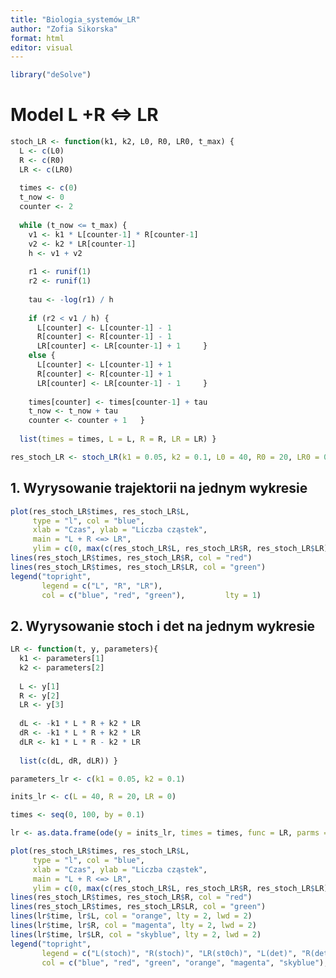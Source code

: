 ---
title: "Biologia_systemów_LR"
author: "Zofia Sikorska"
format: html
editor: visual
---

```{r}
library("deSolve")
```

# Model L +R \<=\> LR

```{r}
stoch_LR <- function(k1, k2, L0, R0, LR0, t_max) {   
  L <- c(L0)   
  R <- c(R0)   
  LR <- c(LR0)   
  
  times <- c(0)   
  t_now <- 0   
  counter <- 2      
  
  while (t_now <= t_max) {     
    v1 <- k1 * L[counter-1] * R[counter-1]
    v2 <- k2 * LR[counter-1]             
    h <- v1 + v2     
    
    r1 <- runif(1)     
    r2 <- runif(1)     
    
    tau <- -log(r1) / h          
    
    if (r2 < v1 / h) {       
      L[counter] <- L[counter-1] - 1       
      R[counter] <- R[counter-1] - 1       
      LR[counter] <- LR[counter-1] + 1     }      
    else {       
      L[counter] <- L[counter-1] + 1       
      R[counter] <- R[counter-1] + 1       
      LR[counter] <- LR[counter-1] - 1     }      
    
    times[counter] <- times[counter-1] + tau     
    t_now <- t_now + tau     
    counter <- counter + 1   }      
  
  list(times = times, L = L, R = R, LR = LR) }   

res_stoch_LR <- stoch_LR(k1 = 0.05, k2 = 0.1, L0 = 40, R0 = 20, LR0 = 0, t_max = 100)
```

## 1. Wyrysowanie trajektorii na jednym wykresie

```{r}

plot(res_stoch_LR$times, res_stoch_LR$L,
     type = "l", col = "blue",       
     xlab = "Czas", ylab = "Liczba cząstek",      
     main = "L + R <=> LR",      
     ylim = c(0, max(c(res_stoch_LR$L, res_stoch_LR$R, res_stoch_LR$LR)))) 
lines(res_stoch_LR$times, res_stoch_LR$R, col = "red") 
lines(res_stoch_LR$times, res_stoch_LR$LR, col = "green") 
legend("topright",         
       legend = c("L", "R", "LR"),         
       col = c("blue", "red", "green"),         lty = 1)
```

## 2. Wyrysowanie stoch i det na jednym wykresie

```{r}
LR <- function(t, y, parameters){   
  k1 <- parameters[1]   
  k2 <- parameters[2]      
  
  L <- y[1]   
  R <- y[2]   
  LR <- y[3]      
  
  dL <- -k1 * L * R + k2 * LR   
  dR <- -k1 * L * R + k2 * LR   
  dLR <- k1 * L * R - k2 * LR      
  
  list(c(dL, dR, dLR)) }
```

```{r}
parameters_lr <- c(k1 = 0.05, k2 = 0.1) 

inits_lr <- c(L = 40, R = 20, LR = 0) 

times <- seq(0, 100, by = 0.1)  

lr <- as.data.frame(ode(y = inits_lr, times = times, func = LR, parms = parameters_lr ))
```

```{r}
plot(res_stoch_LR$times, res_stoch_LR$L,
     type = "l", col = "blue",       
     xlab = "Czas", ylab = "Liczba cząstek",      
     main = "L + R <=> LR",      
     ylim = c(0, max(c(res_stoch_LR$L, res_stoch_LR$R, res_stoch_LR$LR)))) 
lines(res_stoch_LR$times, res_stoch_LR$R, col = "red") 
lines(res_stoch_LR$times, res_stoch_LR$LR, col = "green") 
lines(lr$time, lr$L, col = "orange", lty = 2, lwd = 2) 
lines(lr$time, lr$R, col = "magenta", lty = 2, lwd = 2) 
lines(lr$time, lr$LR, col = "skyblue", lty = 2, lwd = 2) 
legend("topright",         
       legend = c("L(stoch)", "R(stoch)", "LR(st0ch)", "L(det)", "R(det)", "LR(det)"),         
       col = c("blue", "red", "green", "orange", "magenta", "skyblue"),         lty = c(1,1,1,2,2,2))
```

### 
